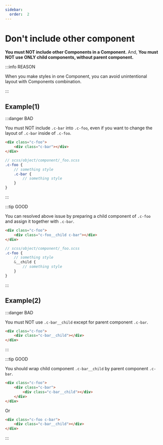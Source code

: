 ```yaml
---
sidebar:
  order:  2
---
```


# Don't include other component

**You must NOT include other Components in a Component.** And, **You must NOT use ONLY child components, without parent component.**

:::info REASON

When you make styles in one Component, you can avoid unintentional layout with Components combination.

:::

## Example(1)

:::danger BAD

You must NOT include `.c-bar` into `.c-foo`, even if you want to change the layout of `.c-bar` inside of `.c-foo`.

```html
<div class="c-foo">
    <div class="c-bar"></div>
</div>
```

```scss
// scss/object/component/_foo.scss
.c-foo {
    // something style
    .c-bar {
        // something style
    }
}
```

:::

:::tip GOOD

You can resolved above issue by preparing a child component of `.c-foo` and assign it together with `.c-bar`.

```html
<div class="c-foo">
    <div class="c-foo__child c-bar"></div>
</div>
```

```scss
// scss/object/component/_foo.scss
.c-foo {
    // something style
    &__child {
        // something style
    }
}
```

:::

## Example(2)

:::danger BAD

You must NOT use `.c-bar__child` except for parent component `.c-bar`.

```html
<div class="c-foo">
    <div class="c-bar__child"></div>
</div>
```

:::

:::tip GOOD

You should wrap child component `.c-bar__child` by parent component `.c-bar`.

```html
<div class="c-foo">
    <div class="c-bar">
        <div class="c-bar__child"></div>
    </div>
</div>
```

Or

```html
<div class="c-foo c-bar">
    <div class="c-bar__child"></div>
</div>
```

:::
